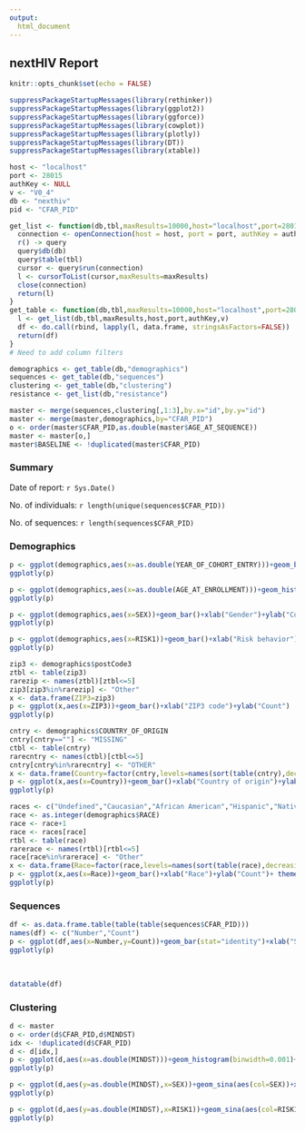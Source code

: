 ```yaml
---
output:
  html_document
---
```


## nextHIV Report {.tabset}

```r
knitr::opts_chunk$set(echo = FALSE)
```

```r
suppressPackageStartupMessages(library(rethinker))
suppressPackageStartupMessages(library(ggplot2))
suppressPackageStartupMessages(library(ggforce))
suppressPackageStartupMessages(library(cowplot))
suppressPackageStartupMessages(library(plotly))
suppressPackageStartupMessages(library(DT))
suppressPackageStartupMessages(library(xtable))
```

```r
host <- "localhost"
port <- 28015
authKey <- NULL
v <- "V0_4"
db <- "nexthiv"
pid <- "CFAR_PID"
```

```r
get_list <- function(db,tbl,maxResults=10000,host="localhost",port=28015,authKey=NULL,v="V0_4"){
  connection <- openConnection(host = host, port = port, authKey = authKey, v = v)
  r() -> query
  query$db(db)
  query$table(tbl)
  cursor <- query$run(connection)
  l <- cursorToList(cursor,maxResults=maxResults)
  close(connection)
  return(l)
}
get_table <- function(db,tbl,maxResults=10000,host="localhost",port=28015,authKey=NULL,v="V0_4"){
  l <- get_list(db,tbl,maxResults,host,port,authKey,v)
  df <- do.call(rbind, lapply(l, data.frame, stringsAsFactors=FALSE))
  return(df)
}
# Need to add column filters
```

```r
demographics <- get_table(db,"demographics")
sequences <- get_table(db,"sequences")
clustering <- get_table(db,"clustering")
resistance <- get_list(db,"resistance")
```

```r
master <- merge(sequences,clustering[,1:3],by.x="id",by.y="id")
master <- merge(master,demographics,by="CFAR_PID")
o <- order(master$CFAR_PID,as.double(master$AGE_AT_SEQUENCE))
master <- master[o,]
master$BASELINE <- !duplicated(master$CFAR_PID)
```

### Summary

Date of report: `r Sys.Date()`

No. of individuals: `r length(unique(sequences$CFAR_PID))`

No. of sequences: `r length(sequences$CFAR_PID)`

### Demographics


```r
p <- ggplot(demographics,aes(x=as.double(YEAR_OF_COHORT_ENTRY)))+geom_bar()+xlab("Year of cohort entry")+ylab("Count")
ggplotly(p)
```


```r
p <- ggplot(demographics,aes(x=as.double(AGE_AT_ENROLLMENT)))+geom_histogram(binwidth=1)+xlab("Age at cohort entry")+ylab("Count")
ggplotly(p)
```


```r
p <- ggplot(demographics,aes(x=SEX))+geom_bar()+xlab("Gender")+ylab("Count")+scale_x_discrete(labels=c("Female","Male"))
ggplotly(p)
```

```r
p <- ggplot(demographics,aes(x=RISK1))+geom_bar()+xlab("Risk behavior")+ylab("Count")
ggplotly(p)
```


```r
zip3 <- demographics$postCode3
ztbl <- table(zip3)
rarezip <- names(ztbl)[ztbl<=5]
zip3[zip3%in%rarezip] <- "Other"
x <- data.frame(ZIP3=zip3)
p <- ggplot(x,aes(x=ZIP3))+geom_bar()+xlab("ZIP3 code")+ylab("Count")
ggplotly(p)
```


```r
cntry <- demographics$COUNTRY_OF_ORIGIN
cntry[cntry==""] <- "MISSING"
ctbl <- table(cntry)
rarecntry <- names(ctbl)[ctbl<=5]
cntry[cntry%in%rarecntry] <- "OTHER"
x <- data.frame(Country=factor(cntry,levels=names(sort(table(cntry),decreasing=TRUE))))
p <- ggplot(x,aes(x=Country))+geom_bar()+xlab("Country of origin")+ylab("Count")+ theme(axis.text.x = element_text(angle = 90, hjust = -1))
ggplotly(p)
```

```r
races <- c("Undefined","Caucasian","African American","Hispanic","Native American","Asian","Pacific Islander","Indian","Middle Eastern","African","Mixed")
race <- as.integer(demographics$RACE)
race <- race+1
race <- races[race]
rtbl <- table(race)
rarerace <- names(rtbl)[rtbl<=5]
race[race%in%rarerace] <- "Other"
x <- data.frame(Race=factor(race,levels=names(sort(table(race),decreasing=TRUE))))
p <- ggplot(x,aes(x=Race))+geom_bar()+xlab("Race")+ylab("Count")+ theme(axis.text.x = element_text(angle = 90, hjust = -1))
ggplotly(p)
```

### Sequences


```r
df <- as.data.frame.table(table(table(sequences$CFAR_PID)))
names(df) <- c("Number","Count")
p <- ggplot(df,aes(x=Number,y=Count))+geom_bar(stat="identity")+xlab("Sequences per individual")+ylab("Count")
ggplotly(p)
```

<br>

```r
datatable(df)
```


### Clustering


```r
d <- master
o <- order(d$CFAR_PID,d$MINDST)
idx <- !duplicated(d$CFAR_PID)
d <- d[idx,]
p <- ggplot(d,aes(x=as.double(MINDST)))+geom_histogram(binwidth=0.001)+xlab("Minimum genetic distance")+ylab("Count")
ggplotly(p)
```

```r
p <- ggplot(d,aes(y=as.double(MINDST),x=SEX))+geom_sina(aes(col=SEX))+xlab("Gender")+ylab("Distance")+scale_x_discrete(labels=c("Female","Male"))+theme(legend.position="none")
ggplotly(p)
```

```r
p <- ggplot(d,aes(y=as.double(MINDST),x=RISK1))+geom_sina(aes(col=RISK1))+xlab("Risk behavior")+ylab("Distance")+theme(legend.position="none")
ggplotly(p)
```


